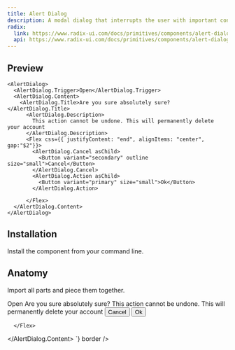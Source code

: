 ```yaml
---
title: Alert Dialog
description: A modal dialog that interrupts the user with important content and expects a response.
radix:
  link: https://www.radix-ui.com/docs/primitives/components/alert-dialog
  api: https://www.radix-ui.com/docs/primitives/components/alert-dialog#api-reference
---
```


## Preview
<Preview>
  <Flex
    css={{
      flexDirection: "column",
      alignItems: "center",
      gap: "$3",
    }}
  >
    
    <AlertDialog>
      <AlertDialog.Trigger>Open</AlertDialog.Trigger>
      <AlertDialog.Content>
        <AlertDialog.Title>Are you sure absolutely sure?</AlertDialog.Title>
          <AlertDialog.Description>
            This action cannot be undone. This will permanently delete your account
          </AlertDialog.Description>
          <Flex css={{ justifyContent: "end", alignItems: "center", gap:"$2"}}>
            <AlertDialog.Cancel asChild>
              <Button variant="secondary" outline size="small">Cancel</Button>
            </AlertDialog.Cancel>
            <AlertDialog.Action asChild>
              <Button variant="primary" size="small">Ok</Button>
            </AlertDialog.Action>
            
          </Flex>
      </AlertDialog.Content>
    </AlertDialog>
  </Flex>
</Preview>

## Installation

Install the component from your command line.

<LiveProvider>
    <LiveEditor code={`npm install @raystack/apsara`} border/>
</LiveProvider>


## Anatomy
Import all parts and piece them together.

<LiveProvider>
    <LiveEditor code={`
    
<AlertDialog>
  <AlertDialog.Trigger>Open</AlertDialog.Trigger>
  <AlertDialog.Content>
    <AlertDialog.Title>Are you sure absolutely sure?</AlertDialog.Title>
      <AlertDialog.Description>
        This action cannot be undone. This will permanently delete your account
      </AlertDialog.Description>
      <Flex css={{ justifyContent: "end", alignItems: "center", gap:"$2"}}>
        <AlertDialog.Cancel asChild>
          <Button variant="secondary" outline>Cancel</Button>
        </AlertDialog.Cancel>
        <AlertDialog.Action asChild>
          <Button variant="primary" size="small">Ok</Button>
        </AlertDialog.Action>
        
      </Flex>
  </AlertDialog.Content>
</AlertDialog>
`} border />
</LiveProvider>
